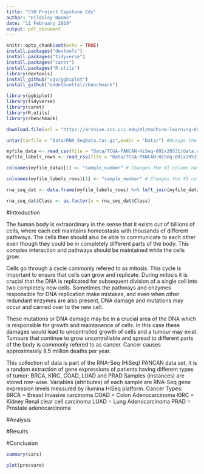 ```yaml
---
title: "CYO Project Capstone Edx"
author: "Hildsley Noome"
date: "11 February 2019"
output: pdf_document
---
```



```r
knitr::opts_chunk$set(echo = TRUE)
install.packages("devtools")
install.packages("tidyverse")
install.packages("caret")
install.packages("R.utils")
library(devtools)
install_github("vqv/ggbiplot")
install_github("eddelbuettel/rbenchmark")

library(ggbiplot)
library(tidyverse)
library(caret)
library(R.utils)
library(rbenchmark)

download.file(url = "https://archive.ics.uci.edu/ml/machine-learning-databases/00401/TCGA-PANCAN-HiSeq-801x20531.tar.gz",destfile = "Data/RNA_SeqData.tar.gz")  # Downloads the dataset

untar(tarfile = "Data/RNA_SeqData.tar.gz",exdir = "Data/") #Unzips the dataset as was downloaded from uci

myfile_data <- read_csv(file = "Data/TCGA-PANCAN-HiSeq-801x20531/data.csv") # reads the csv file from the data file in the folder, contains rna seq data
myfile_labels_rows <- read_csv(file = "Data/TCGA-PANCAN-HiSeq-801x20531/labels.csv") # Reads the csv file that contains the information regarding the types of samples

colnames(myfile_data)[1] <- "sample_number" # Changes the X1 column name to sample_number

colnames(myfile_labels_rows)[1] <- "sample_number" # Changes the X1 column name to sample_number, same as myfile_data for tidying data later

rna_seq_dat <- data.frame(myfile_labels_rows) %>% left_join(myfile_data, by = "sample_number")

rna_seq_dat$Class <- as.factor(x = rna_seq_dat$Class)


```

#Introduction

The human body is extraordinary in the sense that it exists out of billions of cells, where each cell maintains homeostasis with thousands of different pathways. The cells then should also be able to communicate to each other even though they could be in completely different parts of the body. This complex interaction and pathways should be maintained while the cells grow. 

Cells go through a cycle commonly refered to as mitosis. This cycle is important to ensure that cells can grow and replicate. During mitosis it is crucial that the DNA is replicated for subsequent division of a single cell into two completely new cells. Sometimes the pathways and enzymes responsible for DNA replication make mistakes, and even when other redundant enzymes are also present, DNA damage and mutations may occur and carried over to the new cell. 

These mutations or DNA damage may be in a crucial area of the DNA which is responsible for growth and maintanence of cells. In this case these damages would lead to uncontrolled growth of cells and 
a tumour may exist. Tumours that continue to grow uncontrollable and spread to different parts of the body is commonly refered to as cancer. Cancer causes approximately 8.5 million deaths per year.

This collection of data is part of the RNA-Seq (HiSeq) PANCAN data set, it is a random extraction of gene expressions of patients having different types of tumor: BRCA, KIRC, COAD, LUAD and PRAD
Samples (instances) are stored row-wise. Variables (attributes) of each sample are RNA-Seq gene expression levels measured by illumina HiSeq platform.
Cancer Types:
BRCA = Breast Invasive carcinoma
COAD = Colon Adenocarcinoma
KIRC = Kidney Renal clear cell carcinoma
LUAD = Lung Adenocarcinoma
PRAD = Prostate adenocarcinoma



#Analysis



#Results



#Conclusion



```r
summary(cars)
```


```r
plot(pressure)
```

